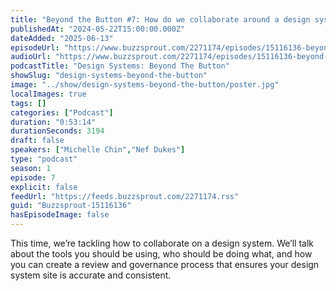 ```yaml
---
title: "Beyond the Button #7: How do we collaborate around a design system?"
publishedAt: "2024-05-22T15:00:00.000Z"
dateAdded: "2025-06-13"
episodeUrl: "https://www.buzzsprout.com/2271174/episodes/15116136-beyond-the-button-7-how-do-we-collaborate-around-a-design-system.mp3"
audioUrl: "https://www.buzzsprout.com/2271174/episodes/15116136-beyond-the-button-7-how-do-we-collaborate-around-a-design-system.mp3"
podcastTitle: "Design Systems: Beyond The Button"
showSlug: "design-systems-beyond-the-button"
image: "../show/design-systems-beyond-the-button/poster.jpg"
localImages: true
tags: []
categories: ["Podcast"]
duration: "0:53:14"
durationSeconds: 3194
draft: false
speakers: ["Michelle Chin","Nef Dukes"]
type: "podcast"
season: 1
episode: 7
explicit: false
feedUrl: "https://feeds.buzzsprout.com/2271174.rss"
guid: "Buzzsprout-15116136"
hasEpisodeImage: false
---
```

This time, we’re tackling how to collaborate on a design system. We’ll talk about the tools you should be using, who should be doing what, and how you can create a review and governance process that ensures your design system site is accurate and consistent.
